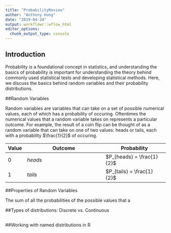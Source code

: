 ```yaml
---
title: "ProbabilityReview"
author: "Anthony Hung"
date: "2019-04-24"
output: workflowr::wflow_html
editor_options:
  chunk_output_type: console
---
```


## Introduction

Probability is a foundational concept in statistics, and understanding the basics of probability is important for understanding the theory behind commonly used statistical tests and developing statistical methods. Here, we discuss the basics behind random variables and their probability distributions.

##Random Variables

Random variables are variables that can take on a set of possible numerical values, each of which has a probability of occuring. Oftentimes the numerical values that a random variable takes on represents a particular outcome. For example, the result of a coin flip can be thought of as a random variable that can take on one of two values: heads or tails, each with a probability $\frac{1}{2}$ of occuring. 


| Value | Outcome | Probability |
|----------------|-----------------------------------------------------------------------|---------------------------------------------------------|
| $0$ | $heads$ | $P_{heads} = \frac{1}{2}$ |
| $1$ | $tails$ | $P_{tails} = \frac{1}{2}$ |


##Properties of Random Variables

The sum of all the probabilities of the possible values that a 

##Types of distributions: Discrete vs. Continuous

##

##Working with named distributions in R
